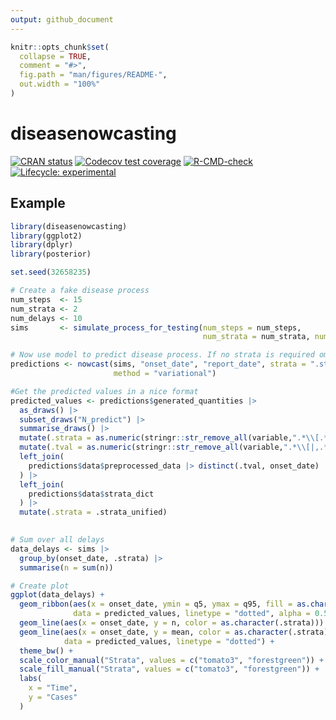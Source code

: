 ```yaml
---
output: github_document
---
```


<!-- README.md is generated from README.Rmd. Please edit that file -->

```r
knitr::opts_chunk$set(
  collapse = TRUE,
  comment = "#>",
  fig.path = "man/figures/README-",
  out.width = "100%"
)
```

# diseasenowcasting

<!-- badges: start -->
[![CRAN status](https://www.r-pkg.org/badges/version/diseasenowcasting)](https://CRAN.R-project.org/package=diseasenowcasting)
[![Codecov test coverage](https://codecov.io/gh/RodrigoZepeda/diseasenowcasting/graph/badge.svg)](https://app.codecov.io/gh/RodrigoZepeda/diseasenowcasting)
[![R-CMD-check](https://github.com/RodrigoZepeda/diseasenowcasting/actions/workflows/R-CMD-check.yaml/badge.svg)](https://github.com/RodrigoZepeda/diseasenowcasting/actions/workflows/R-CMD-check.yaml)
[![Lifecycle: experimental](https://img.shields.io/badge/lifecycle-experimental-orange.svg)](https://lifecycle.r-lib.org/articles/stages.html#experimental)
<!-- badges: end -->

## Example

```r
library(diseasenowcasting)
library(ggplot2)
library(dplyr)
library(posterior)

set.seed(32658235)

# Create a fake disease process
num_steps  <- 15
num_strata <- 2
num_delays <- 10
sims       <- simulate_process_for_testing(num_steps = num_steps, 
                                           num_strata = num_strata, num_delays = num_delays)

# Now use model to predict disease process. If no strata is required omit the strata option
predictions <- nowcast(sims, "onset_date", "report_date", strata = ".strata",
                       method = "variational")

#Get the predicted values in a nice format
predicted_values <- predictions$generated_quantities |>
  as_draws() |>
  subset_draws("N_predict") |>
  summarise_draws() |>
  mutate(.strata = as.numeric(stringr::str_remove_all(variable,".*\\[.*,|\\]"))) |>
  mutate(.tval = as.numeric(stringr::str_remove_all(variable,".*\\[|,.*\\]"))) |> 
  left_join(
    predictions$data$preprocessed_data |> distinct(.tval, onset_date)
  ) |>
  left_join(
    predictions$data$strata_dict
  ) |> 
  mutate(.strata = .strata_unified)
  

# Sum over all delays
data_delays <- sims |>
  group_by(onset_date, .strata) |>
  summarise(n = sum(n)) 

# Create plot
ggplot(data_delays) +
  geom_ribbon(aes(x = onset_date, ymin = q5, ymax = q95, fill = as.character(.strata)), 
              data = predicted_values, linetype = "dotted", alpha = 0.5) +
  geom_line(aes(x = onset_date, y = n, color = as.character(.strata))) +
  geom_line(aes(x = onset_date, y = mean, color = as.character(.strata)), 
            data = predicted_values, linetype = "dotted") +
  theme_bw() +
  scale_color_manual("Strata", values = c("tomato3", "forestgreen")) +
  scale_fill_manual("Strata", values = c("tomato3", "forestgreen")) +
  labs(
    x = "Time",
    y = "Cases"
  )
```

